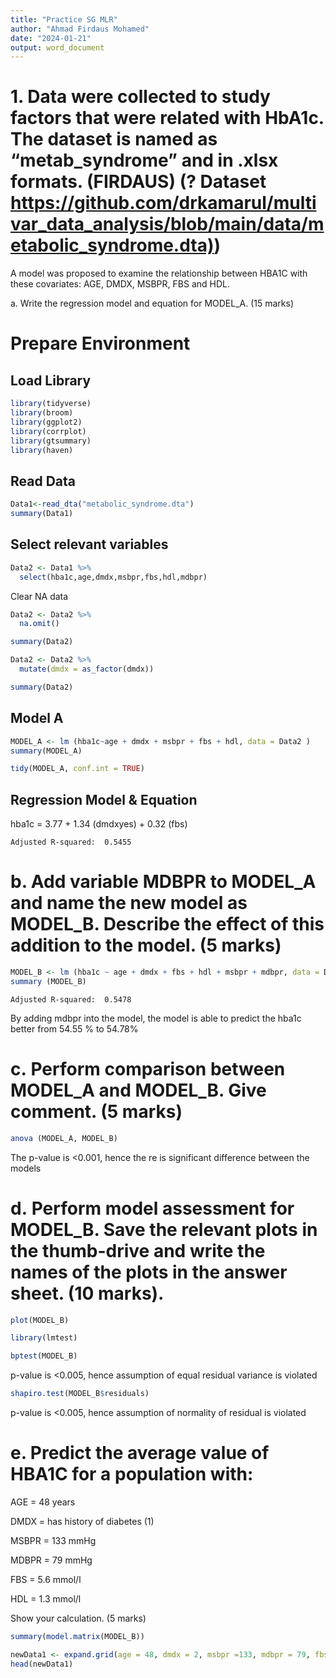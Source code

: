 ```yaml
---
title: "Practice SG MLR"
author: "Ahmad Firdaus Mohamed"
date: "2024-01-21"
output: word_document
---
```


# 1. Data were collected to study factors that were related with HbA1c. The dataset is named as “metab_syndrome” and in .xlsx formats. (FIRDAUS) (? Dataset [https://github.com/drkamarul/multivar_data_analysis/blob/main/data/metabolic_syndrome.dta)](https://github.com/drkamarul/multivar_data_analysis/blob/main/data/metabolic_syndrome.dta))

A model was proposed to examine the relationship between HBA1C with these covariates: AGE, DMDX, MSBPR, FBS and HDL.

a\. Write the regression model and equation for MODEL_A. (15 marks)

# Prepare Environment

## Load Library

```r
library(tidyverse)
library(broom)
library(ggplot2)
library(corrplot)
library(gtsummary)
library(haven)
```

## Read Data

```r
Data1<-read_dta("metabolic_syndrome.dta")
summary(Data1)
```

## Select relevant variables

```r
Data2 <- Data1 %>%
  select(hba1c,age,dmdx,msbpr,fbs,hdl,mdbpr)
```

Clear NA data

```r
Data2 <- Data2 %>%
  na.omit()
```

```r
summary(Data2)
```

```r
Data2 <- Data2 %>%
  mutate(dmdx = as_factor(dmdx))
```

```r
summary(Data2)
```

## Model A 

```r
MODEL_A <- lm (hba1c~age + dmdx + msbpr + fbs + hdl, data = Data2 )
summary(MODEL_A)
```

```r
tidy(MODEL_A, conf.int = TRUE)
```

## Regression Model & Equation

hba1c = 3.77 + 1.34 (dmdxyes) + 0.32 (fbs)

```         
Adjusted R-squared:  0.5455 
```

# b. Add variable MDBPR to MODEL_A and name the new model as MODEL_B. Describe the effect of this addition to the model. (5 marks)

```r
MODEL_B <- lm (hba1c ~ age + dmdx + fbs + hdl + msbpr + mdbpr, data = Data2)
summary (MODEL_B)
```

```         
Adjusted R-squared:  0.5478 
```

By adding mdbpr into the model, the model is able to predict the hba1c better from 54.55 % to 54.78%

# c. Perform comparison between MODEL_A and MODEL_B. Give comment. (5 marks)

```r
anova (MODEL_A, MODEL_B)
```

The p-value is \<0.001, hence the re is significant difference between the models

# d. Perform model assessment for MODEL_B. Save the relevant plots in the thumb-drive and write the names of the plots in the answer sheet. (10 marks).

```r
plot(MODEL_B)
```

```r
library(lmtest)
```

```r
bptest(MODEL_B)
```

p-value is \<0.005, hence assumption of equal residual variance is violated

```r
shapiro.test(MODEL_B$residuals)
```

p-value is \<0.005, hence assumption of normality of residual is violated

# e. Predict the average value of HBA1C for a population with:

AGE = 48 years

DMDX = has history of diabetes (1)

MSBPR = 133 mmHg

MDBPR = 79 mmHg

FBS = 5.6 mmol/l

HDL = 1.3 mmol/l

Show your calculation. (5 marks)

```r
summary(model.matrix(MODEL_B))
```

```r
newData1 <- expand.grid(age = 48, dmdx = 2, msbpr =133, mdbpr = 79, fbs = 5.9, hdl = 1.3)
head(newData1)
```
